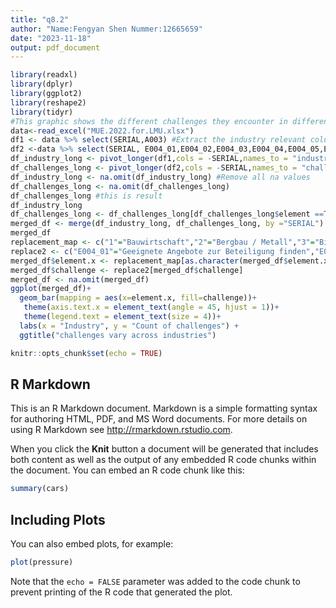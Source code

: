 ```yaml
---
title: "q8.2"
author: "Name:Fengyan Shen Nummer:12665659"
date: "2023-11-18"
output: pdf_document
---
```

```r
library(readxl)
library(dplyr)
library(ggplot2)
library(reshape2)
library(tidyr)
#This graphic shows the different challenges they encounter in different industries.
data<-read_excel("MUE.2022.for.LMU.xlsx")
df1 <- data %>% select(SERIAL,A003) #Extract the industry relevant columns
df2 <-data %>% select(SERIAL, E004_01,E004_02,E004_03,E004_04,E004_05,E004_06,E004_07) #Extract the challenged relevant columns
df_industry_long <- pivot_longer(df1,cols = -SERIAL,names_to = "industry", values_to = "element")
df_challenges_long <- pivot_longer(df2,cols = -SERIAL,names_to = "challenge", values_to = "element") 
df_industry_long <- na.omit(df_industry_long) #Remove all na values
df_challenges_long <- na.omit(df_challenges_long)
df_challenges_long #this is result
df_industry_long
df_challenges_long <- df_challenges_long[df_challenges_long$element ==TRUE,]
merged_df <- merge(df_industry_long, df_challenges_long, by ="SERIAL")
merged_df
replacement_map <- c("1"="Bauwirtschaft","2"="Bergbau / Metall","3"="Bildung / Weiterbildung","4"="Chemie / Pharma","5"="Elektrotechnik","6"="Energie / Wasser","7"="Fahrzeugbau / -Zulieferer","8"="Finanzen / Versicherung","9"="Gastgewerbe / Einzelhandel","10"="Gesundheit / Sozialwesen","11"="Grundstücks- / Wohnungswesen","12"="Handel","13"="nformationstechnik / Kommunikation","14"="Kunst / Unterhaltung / Erholung","15"="Land- / Forstwirtschaft","16"="Maschinenbau","17"="Nahrungsmittelindustrie","18"="Verkehr / Logistik / Transport","19"="Sonstige Dienstleistungsbranchel","20"="Sonstiges verarbeitendes Gewerbe","21"="Sonstige Branche:")
replace2 <- c("E004_01"="Geeignete Angebote zur Beteiligung finden","E004_02"="Mitarbeitende zur Teilnahme gewinnen","E004_03"=" Koordination der Mitarbeitenden","E004_04"=" Begrenzte Zeit von Mitarbeitenden","E004_05"="Kosten des Programms","E004_06"=" Fehlende Unterstützung der Geschäftsführung","E004_07"="Sonstiges und zwar")####
merged_df$element.x <- replacement_map[as.character(merged_df$element.x)]
merged_df$challenge <- replace2[merged_df$challenge]
merged_df <- na.omit(merged_df)
ggplot(merged_df)+
  geom_bar(mapping = aes(x=element.x, fill=challenge))+
   theme(axis.text.x = element_text(angle = 45, hjust = 1))+
   theme(legend.text = element_text(size = 4))+
  labs(x = "Industry", y = "Count of challenges") +
  ggtitle("challenges vary across industries")
```

```r
knitr::opts_chunk$set(echo = TRUE)
```

## R Markdown

This is an R Markdown document. Markdown is a simple formatting syntax for authoring HTML, PDF, and MS Word documents. For more details on using R Markdown see <http://rmarkdown.rstudio.com>.

When you click the **Knit** button a document will be generated that includes both content as well as the output of any embedded R code chunks within the document. You can embed an R code chunk like this:

```r
summary(cars)
```

## Including Plots

You can also embed plots, for example:

```r
plot(pressure)
```

Note that the `echo = FALSE` parameter was added to the code chunk to prevent printing of the R code that generated the plot.
